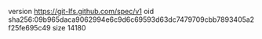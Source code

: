 version https://git-lfs.github.com/spec/v1
oid sha256:09b965daca9062994e6c9d6c69593d63dc7479709cbb7893405a2f25fe695c49
size 14180
